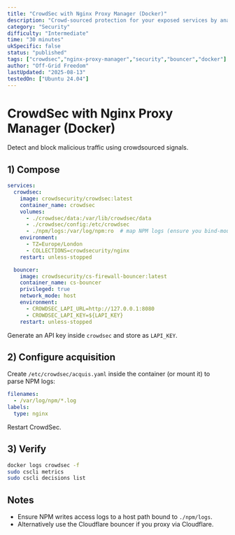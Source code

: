 ```yaml
---
title: "CrowdSec with Nginx Proxy Manager (Docker)"
description: "Crowd-sourced protection for your exposed services by analyzing NPM logs and blocking offenders."
category: "Security"
difficulty: "Intermediate"
time: "30 minutes"
ukSpecific: false
status: "published"
tags: ["crowdsec","nginx-proxy-manager","security","bouncer","docker"]
author: "Off-Grid Freedom"
lastUpdated: "2025-08-13"
testedOn: ["Ubuntu 24.04"]
---
```


# CrowdSec with Nginx Proxy Manager (Docker)

Detect and block malicious traffic using crowdsourced signals.

## 1) Compose

```yaml
services:
  crowdsec:
    image: crowdsecurity/crowdsec:latest
    container_name: crowdsec
    volumes:
      - ./crowdsec/data:/var/lib/crowdsec/data
      - ./crowdsec/config:/etc/crowdsec
      - ./npm/logs:/var/log/npm:ro  # map NPM logs (ensure you bind-mount NPM logs from host)
    environment:
      - TZ=Europe/London
      - COLLECTIONS=crowdsecurity/nginx
    restart: unless-stopped

  bouncer:
    image: crowdsecurity/cs-firewall-bouncer:latest
    container_name: cs-bouncer
    privileged: true
    network_mode: host
    environment:
      - CROWDSEC_LAPI_URL=http://127.0.0.1:8080
      - CROWDSEC_LAPI_KEY=${LAPI_KEY}
    restart: unless-stopped
```

Generate an API key inside `crowdsec` and store as `LAPI_KEY`.

## 2) Configure acquisition

Create `/etc/crowdsec/acquis.yaml` inside the container (or mount it) to parse NPM logs:

```yaml
filenames:
  - /var/log/npm/*.log
labels:
  type: nginx
```

Restart CrowdSec.

## 3) Verify

```bash
docker logs crowdsec -f
sudo cscli metrics
sudo cscli decisions list
```

## Notes

- Ensure NPM writes access logs to a host path bound to `./npm/logs`.
- Alternatively use the Cloudflare bouncer if you proxy via Cloudflare.
